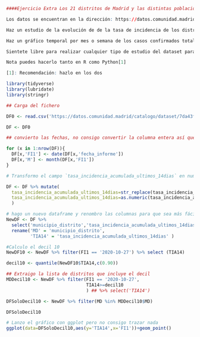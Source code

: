 ```r
####Ejercicio Extra Los 21 distritos de Madrid y las distintas poblaciones de la Comunidad tienen una Tasa de Incidencia Acumulada del COVID-19 en los últimos 15 días de un determinado valor. Cada semana la Comunidad de Madrid pubblica dichos datos en formato csv en el Portal de Datos Abiertos.

Los datos se encuentran en la dirección: https://datos.comunidad.madrid/catalogo/dataset/7da43feb-8d4d-47e0-abd5-3d022d29d09e/resource/f22c3f43-c5d0-41a4-96dc-719214d56968/download/covid19_tia_muni_y_distritos_s.csv

Haz un estudio de la evolución de de la tasa de incidencia de los distritos y municipios que la semana del 27 de octubre en casos confirmados 14 días pertenecieran al decil más alto.

Haz un gráfico temporal por mes o semana de los casos confirmados totales.

Sientete libre para realizar cualquier tipo de estudio del dataset para comentar tus conocimientos

Nota puedes hacerlo tanto en R como Python[1]

[1]: Recomendación: hazlo en los dos
```


```r
library(tidyverse)
library(lubridate)
library(stringr)

```



```r

## Carga del fichero 

DF0 <- read.csv('https://datos.comunidad.madrid/catalogo/dataset/7da43feb-8d4d-47e0-abd5-3d022d29d09e/resource/f22c3f43-c5d0-41a4-96dc-719214d56968/download/covid19_tia_muni_y_distritos_s.csv',sep = ';')


```


```r
DF <- DF0
```



```r

## convierto las fechas, no consigo convertir la columna entera así que lo hago fila a fila.

for (x in 1:nrow(DF)){
  DF[x,'FI1'] <- date(DF[x,'fecha_informe'])
  DF[x,'M'] <- month(DF[x,'FI1'])
}

# Transformo el campo `tasa_incidencia_acumulada_ultimos_14dias` en numerico, para ello reemplazo las `,` por `.`

DF <- DF %>% mutate(
  tasa_incidencia_acumulada_ultimos_14dias=str_replace(tasa_incidencia_acumulada_ultimos_14dias,',','.'),
  tasa_incidencia_acumulada_ultimos_14dias=as.numeric(tasa_incidencia_acumulada_ultimos_14dias)
  )

```

```r
# hago un nuevo dataframe y renombro las columnas para que sea más fácil de manipular
NewDF <- DF %>% 
  select('municipio_distrito','tasa_incidencia_acumulada_ultimos_14dias','FI1','M') %>%
  rename('MD' = 'municipio_distrito',
         'TIA14' = 'tasa_incidencia_acumulada_ultimos_14dias' )


```


```r
#Calculo el decil 10
NewDF10 <- NewDF %>% filter(FI1 == '2020-10-27') %>% select (TIA14)

decil10 <- quantile(NewDF10$TIA14,c(0.90))

```

```r
## Extraigo la lista de distritos que incluye el decil
MDDecil10 <- NewDF %>% filter(FI1 == '2020-10-27',
                              TIA14>=decil10
                              ) ## %>% select('TIA14')

DFSoloDecil10 <- NewDF %>% filter(MD %in% MDDecil10$MD)

DFSoloDecil10

```


```r
# Lanzo el gráfico con ggplot pero no consigo trazar nada
ggplot(data=DFSoloDecil10,aes(y='TIA14',x='FI1'))+geom_point()

```

